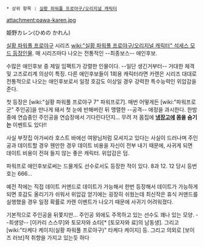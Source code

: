  * 상위 항목 : [[실황 파워풀 프로야구/오리지널 캐릭터]]

attachment:pawa-karen.jpg

姫野カレン(ひめの かれん)

[[실황 파워풀 프로야구]] 시리즈 [[wiki:"실황 파워풀 프로야구/오리지널 캐릭터" 석세스 모드 등장인물]]. 매 시리즈마다 나오는 전통적인 --최종보스-- 애인후보.

수많은 애인후보 중 제일 임팩트가 강렬한 인물이다. --일단 생긴거부터-- 거대한 체격 및 고즈로리계 의상이 특징. 다른 애인후보들이 1회용 캐릭터라면 카렌은 시리즈 대대로 전통적으로 나오는 애인후보로서 일정 호감도 이상일 경우 강력한 특수능력인 위압감을 준다.

첫 등장은 [wiki:"실황 파워풀 프로야구 7" 파워프로7]. 매번 어떻게든 [wiki:"파워프로군" 주인공]을 만나게 돼서 첫 눈에 반해버린 뒤 맹렬한 --공격-- 애정을 과시한다. 한밤 중에 연습중인 주인공을 연습장에서 기다린다던지... 무려 저 몸집에 '''[[냉장고]]에 몸을 숨기는''' 이벤트도 있다!!

사실 부잣집 아가씨라 호스트 바에선 여왕님처럼 모셔지고 있다는 사실이 드러나며 주인공과 데이트할 경우 웬만한 경우 데이트 비용을 자신이 전부 내기 때문에, 사귀게 되면 데이트 비용이 전혀 들지 않는 좋은 캐릭터. 위압감은 덤.

파워프로 애인후보로써는 드물게도 선수로서도 등장한 적이 있다. 8과 12. 12 당시 등번호는 666...

예전 작에는 직접 데이트 커맨드로 데이트가 가능해서 한번 등장해서 데이트가 가능하게 되면 호감도 올리기가 쉬워서 위압감 얻기에는 굉장히 쉬웠는데 최신작은 휴식 커맨드를 실행했을 경우 일정 확률로 카렌 이벤트가 나오기 때문에 사귀기 어려워졌다.

기본적으로 주인공을 뒤쫓지만... 주인공 외에도 주목하고 있는 선수도 꽤나 있는 모양. --희생양-- [이카리 스스무]와 토모자와 쇼타[* [토모자와 료]의 남동생]. 그리고 [wiki:"타케다 케이지(실황 파워풀 프로야구)" 타케다 케이지] 등. 그리고 의외로 [보이즈 러브]적 취향을 가지고 있는듯 하다
